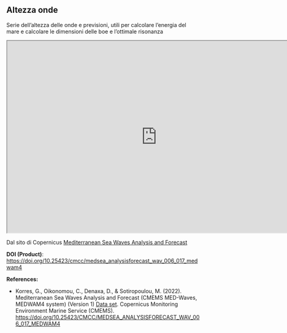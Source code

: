 ## Altezza onde

Serie dell'altezza delle onde e previsioni, utili per calcolare l'energia del mare e calcolare le dimensioni delle boe e l'ottimale risonanza

```{=html}
<iframe width="780" height="500" src="https://data.marine.copernicus.eu/viewer/expert?view=viewer&crs=epsg%3A4326&t=1680264000000&z=0&center=7.989640354498687%2C38.94420642708641&zoom=15.281955215796765&layers=W3siaWQiOiJjMSIsImxheWVySWQiOiJNRURTRUFfQU5BTFlTSVNGT1JFQ0FTVF9XQVZfMDA2XzAxNy9tZWQtaGNtci13YXYtYW4tZmMtaC9WSE0wIiwibG9nU2NhbGUiOmZhbHNlfV0%3D&objects=W3siaWQiOiJjMCIsImNycyI6ImVwc2c6NDMyNiIsImNvbXBsZXRlIjp0cnVlLCJncmFwaElkcyI6WyJNRURTRUFfQU5BTFlTSVNGT1JFQ0FTVF9XQVZfMDA2XzAxNy9tZWQtaGNtci13YXYtYW4tZmMtaC9WSE0wLy92KHQpIl0sInR5cGUiOiJwb2kiLCJjb29yZHMiOls3LjE4NzY5NjUyNDg5MzUzMSw0MC4wMzA3ODM4NDEyODM4Ml0sInBpbk9mZnNldCI6WzIyMiwtMjE5XX1d"></iframe>
```
Dal sito di Copernicus [Mediterranean Sea Waves Analysis and Forecast](https://data.marine.copernicus.eu/product/MEDSEA_ANALYSISFORECAST_WAV_006_017/description)

**DOI (Product)**: <https://doi.org/10.25423/cmcc/medsea_analysisforecast_wav_006_017_medwam4>

**References:**

-   Korres, G., Oikonomou, C., Denaxa, D., & Sotiropoulou, M. (2022). Mediterranean Sea Waves Analysis and Forecast (CMEMS MED-Waves, MEDWAΜ4 system) (Version 1) [Data set](https://data.marine.copernicus.eu/product/MEDSEA_ANALYSISFORECAST_WAV_006_017/description). Copernicus Monitoring Environment Marine Service (CMEMS). <https://doi.org/10.25423/CMCC/MEDSEA_ANALYSISFORECAST_WAV_006_017_MEDWAM4>
